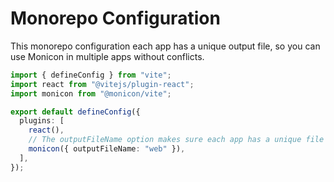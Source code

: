 # Monorepo Configuration

This monorepo configuration each app has a unique output file, so you can use Monicon in multiple apps without conflicts.

```ts filename="apps/web/vite.config.ts" copy {9}
import { defineConfig } from "vite";
import react from "@vitejs/plugin-react";
import monicon from "@monicon/vite";

export default defineConfig({
  plugins: [
    react(),
    // The outputFileName option makes sure each app has a unique file name
    monicon({ outputFileName: "web" }),
  ],
});
```

